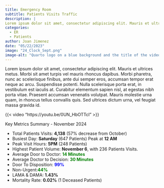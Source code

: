 ```yaml
---
title: Emergency Room
subtitle: Patients Visits Traffic
description: |
Lorem ipsum dolor sit amet, consectetur adipiscing elit. Mauris et ultrices metus. Morbi sit amet turpis vel mauris rhoncus dapibus. Morbi pharetra.
categories:
  - ER
  - Patients
author: Joan Jimenez
date: "05/22/2023"
image: "24_Clock_Sept.png"
image-alt: "Quarto logo on a blue background and the title of the video - Quarto for Academics"
---
```


Lorem ipsum dolor sit amet, consectetur adipiscing elit. Mauris et ultrices metus. Morbi sit amet turpis vel mauris rhoncus dapibus. Morbi pharetra, nunc ac scelerisque finibus, ante dui semper eros, accumsan tempor erat neque ac arcu. Suspendisse potenti. Nulla scelerisque porta erat, in vestibulum est iaculis at. Curabitur elementum sapien nisl, at egestas nibh porta vitae. Praesent accumsan venenatis volutpat. Mauris molestie urna quam, in rhoncus tellus convallis quis. Sed ultrices dictum urna, vel feugiat massa gravida id. 

{{< video "https://youtu.be/0UN_HbOTTcI" >}}


Key Metrics Summary - November 2024

- Total Patients Visits: **4,138** (57% decrease from October)
- Busiest Day: **Saturday** (647 Patients) Peak at **12 AM**
- Peak Visit Hours: **5PM** (248 Patients)
- Highest Patient Volume: **November 6**, with 236 Patients Visits.
- Average Door to Doctor: <span style="color: green;font-weight: bold;">14 Minutes</span>
- Average Doctor to Decision: <span style="color: green;font-weight: bold;">30 Minutes</span>
- Door To Disposition: <span style="color: blue;font-weight: bold;">99%</span> 
- Non-Urgent:<span style="color: green; font-weight: bold;">44%</span>
- LAMA & DAMA: **1.43%**
- Mortality Rate: **0.02%** (1 Deceased Patients)

